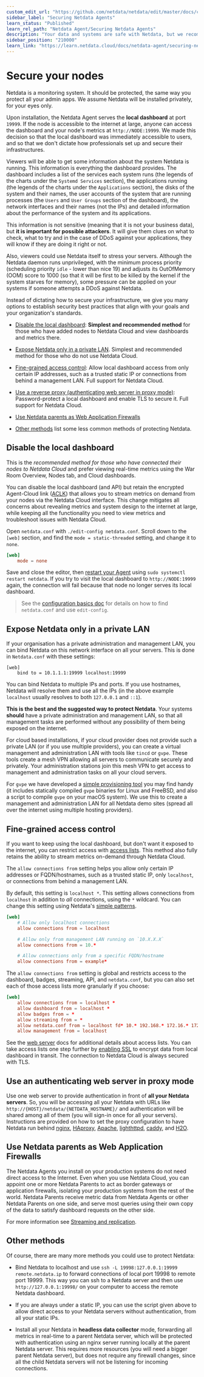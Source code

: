 ```yaml
---
custom_edit_url: "https://github.com/netdata/netdata/edit/master/docs/category-overview-pages/secure-nodes.md"
sidebar_label: "Securing Netdata Agents"
learn_status: "Published"
learn_rel_path: "Netdata Agent/Securing Netdata Agents"
description: "Your data and systems are safe with Netdata, but we recommend a few easy ways to improve the security of your infrastructure."
sidebar_position: "210000"
learn_link: "https://learn.netdata.cloud/docs/netdata-agent/securing-netdata-agents/securing-netdata-agents"
---
```


# Secure your nodes

Netdata is a monitoring system. It should be protected, the same way you protect all your admin apps. We assume Netdata 
will be installed privately, for your eyes only.

Upon installation, the Netdata Agent serves the **local dashboard** at port `19999`. If the node is accessible to the
internet at large, anyone can access the dashboard and your node's metrics at `http://NODE:19999`. We made this decision
so that the local dashboard was immediately accessible to users, and so that we don't dictate how professionals set up
and secure their infrastructures. 

Viewers will be able to get some information about the system Netdata is running. This information is everything the dashboard 
provides. The dashboard includes a list of the services each system runs (the legends of the charts under the `Systemd Services` 
section),  the applications running (the legends of the charts under the `Applications` section), the disks of the system and 
their names, the user accounts of the system that are running processes (the `Users` and `User Groups` section of the dashboard), 
the network interfaces and their names (not the IPs) and detailed information about the performance of the system and its applications.

This information is not sensitive (meaning that it is not your business data), but **it is important for possible attackers**. 
It will give them clues on what to check, what to try and in the case of DDoS against your applications, they will know if they 
are doing it right or not.

Also, viewers could use Netdata itself to stress your servers. Although the Netdata daemon runs unprivileged, with the minimum 
process priority (scheduling priority `idle` - lower than nice 19) and adjusts its OutOfMemory (OOM) score to 1000 (so that it 
will be first to be killed by the kernel if the system starves for memory), some pressure can be applied on your systems if 
someone attempts a DDoS against Netdata.

Instead of dictating how to secure your infrastructure, we give you many options to establish security best practices
that align with your goals and your organization's standards.

- [Disable the local dashboard](#disable-the-local-dashboard): **Simplest and recommended method** for those who have
  added nodes to Netdata Cloud and view dashboards and metrics there.

- [Expose Netdata only in a private LAN](#expose-netdata-only-in-a-private-lan). Simplest and recommended method for those who do not use Netdata Cloud.

- [Fine-grained access control](#fine-grained-access-control): Allow local dashboard access from
  only certain IP addresses, such as a trusted static IP or connections from behind a management LAN. Full support for Netdata Cloud.

- [Use a reverse proxy (authenticating web server in proxy mode)](#use-an-authenticating-web-server-in-proxy-mode): Password-protect 
  a local dashboard and enable TLS to secure it. Full support for Netdata Cloud.

- [Use Netdata parents as Web Application Firewalls](#use-netdata-parents-as-web-application-firewalls)

- [Other methods](#other-methods) list some less common methods of protecting Netdata.

## Disable the local dashboard

This is the _recommended method for those who have connected their nodes to Netdata Cloud_ and prefer viewing real-time
metrics using the War Room Overview, Nodes tab, and Cloud dashboards.

You can disable the local dashboard (and API) but retain the encrypted Agent-Cloud link 
([ACLK](/docs/netdata-cloud/agent-cloud-link-aclk)) that
allows you to stream metrics on demand from your nodes via the Netdata Cloud interface. This change mitigates all
concerns about revealing metrics and system design to the internet at large, while keeping all the functionality you
need to view metrics and troubleshoot issues with Netdata Cloud.

Open `netdata.conf` with `./edit-config netdata.conf`. Scroll down to the `[web]` section, and find the `mode =
static-threaded` setting, and change it to `none`.

```conf
[web]
    mode = none
```

Save and close the editor, then [restart your Agent](https://github.com/netdata/netdata/blob/master/docs/configure/start-stop-restart.md) 
using `sudo systemctl
restart netdata`. If you try to visit the local dashboard to `http://NODE:19999` again, the connection will fail because
that node no longer serves its local dashboard.

> See the [configuration basics doc](https://github.com/netdata/netdata/blob/master/docs/configure/nodes.md) for details on how to find 
`netdata.conf` and use
> `edit-config`.

## Expose Netdata only in a private LAN

If your organisation has a private administration and management LAN, you can bind Netdata on this network interface on all your servers. 
This is done in `Netdata.conf` with these settings:

```
[web]
	bind to = 10.1.1.1:19999 localhost:19999
```

You can bind Netdata to multiple IPs and ports. If you use hostnames, Netdata will resolve them and use all the IPs 
(in the above example `localhost` usually resolves to both `127.0.0.1` and `::1`).

**This is the best and the suggested way to protect Netdata**. Your systems **should** have a private administration and management 
LAN, so that all management tasks are performed without any possibility of them being exposed on the internet.

For cloud based installations, if your cloud provider does not provide such a private LAN (or if you use multiple providers), 
you can create a virtual management and administration LAN with tools like `tincd` or `gvpe`. These tools create a mesh VPN 
allowing all servers to communicate securely and privately. Your administration stations join this mesh VPN to get access to 
management and administration tasks on all your cloud servers.

For `gvpe` we have developed a [simple provisioning tool](https://github.com/netdata/netdata-demo-site/tree/master/gvpe) you 
may find handy (it includes statically compiled `gvpe` binaries for Linux and FreeBSD, and also a script to compile `gvpe` 
on your macOS system). We use this to create a management and administration LAN for all Netdata demo sites (spread all over 
the internet using multiple hosting providers).

## Fine-grained access control

If you want to keep using the local dashboard, but don't want it exposed to the internet, you can restrict access with
[access lists](/docs/netdata-agent/securing-netdata-agents/web-server#access-lists). This method also fully 
retains the ability to stream metrics
on-demand through Netdata Cloud.

The `allow connections from` setting helps you allow only certain IP addresses or FQDN/hostnames, such as a trusted
static IP, only `localhost`, or connections from behind a management LAN. 

By default, this setting is `localhost *`. This setting allows connections from `localhost` in addition to _all_
connections, using the `*` wildcard. You can change this setting using Netdata's [simple
patterns](/docs/developer-and-contributor-corner/libnetdata/simple-patterns).

```conf
[web]
    # Allow only localhost connections
    allow connections from = localhost

    # Allow only from management LAN running on `10.X.X.X`
    allow connections from = 10.*

    # Allow connections only from a specific FQDN/hostname
    allow connections from = example*
```

The `allow connections from` setting is global and restricts access to the dashboard, badges, streaming, API, and
`netdata.conf`, but you can also set each of those access lists more granularly if you choose:

```conf
[web]
    allow connections from = localhost *
    allow dashboard from = localhost *
    allow badges from = *
    allow streaming from = *
    allow netdata.conf from = localhost fd* 10.* 192.168.* 172.16.* 172.17.* 172.18.* 172.19.* 172.20.* 172.21.* 172.22.* 172.23.* 172.24.* 172.25.* 172.26.* 172.27.* 172.28.* 172.29.* 172.30.* 172.31.*
    allow management from = localhost
```

See the [web server](/docs/netdata-agent/securing-netdata-agents/web-server#access-lists) docs for additional details
about access lists. You can take
access lists one step further by [enabling SSL](/docs/netdata-agent/securing-netdata-agents/web-server#enabling-tls-support) to encrypt data from local
dashboard in transit. The connection to Netdata Cloud is always secured with TLS.

## Use an authenticating web server in proxy mode

Use one web server to provide authentication in front of **all your Netdata servers**. So, you will be accessing all your Netdata with 
URLs like `http://{HOST}/netdata/{NETDATA_HOSTNAME}/` and authentication will be shared among all of them (you will sign-in once for all your servers). 
Instructions are provided on how to set the proxy configuration to have Netdata run behind 
[nginx](/docs/netdata-agent/configuration/running-the-netdata-agent-behind-a-reverse-proxy/nginx), 
[HAproxy](/docs/netdata-agent/configuration/running-the-netdata-agent-behind-a-reverse-proxy/haproxy), 
[Apache](/docs/netdata-agent/configuration/running-the-netdata-agent-behind-a-reverse-proxy/apache), 
[lighthttpd](/docs/netdata-agent/configuration/running-the-netdata-agent-behind-a-reverse-proxy/lighttpd-v1.4.x), 
[caddy](/docs/netdata-agent/configuration/running-the-netdata-agent-behind-a-reverse-proxy/caddy), and
[H2O](/docs/netdata-agent/configuration/running-the-netdata-agent-behind-a-reverse-proxy/h2o).

## Use Netdata parents as Web Application Firewalls

The Netdata Agents you install on your production systems do not need direct access to the Internet. Even when you use 
Netdata Cloud, you can appoint one or more Netdata Parents to act as border gateways or application firewalls, isolating 
your production systems from the rest of the world. Netdata 
Parents receive metric data from Netdata Agents or other Netdata Parents on one side, and serve most queries using their own 
copy of the data to satisfy dashboard requests on the other side.

For more information see [Streaming and replication](https://github.com/netdata/netdata/blob/master/docs/metrics-storage-management/enable-streaming.md).

## Other methods

Of course, there are many more methods you could use to protect Netdata:

-   Bind Netdata to localhost and use `ssh -L 19998:127.0.0.1:19999 remote.netdata.ip` to forward connections of local port 19998 to remote port 19999. 
This way you can ssh to a Netdata server and then use `http://127.0.0.1:19998/` on your computer to access the remote Netdata dashboard.

-   If you are always under a static IP, you can use the script given above to allow direct access to your Netdata servers without authentication, 
from all your static IPs.

-   Install all your Netdata in **headless data collector** mode, forwarding all metrics in real-time to a parent
    Netdata server, which will be protected with authentication using an nginx server running locally at the parent
    Netdata server. This requires more resources (you will need a bigger parent Netdata server), but does not require
    any firewall changes, since all the child Netdata servers will not be listening for incoming connections.
